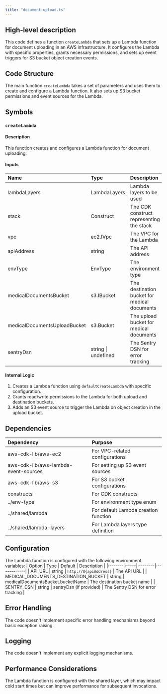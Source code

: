 ```yaml
---
title: "document-upload.ts"
---
```


## High-level description
This code defines a function `createLambda` that sets up a Lambda function for document uploading in an AWS infrastructure. It configures the Lambda with specific properties, grants necessary permissions, and sets up event triggers for S3 bucket object creation events.

## Code Structure
The main function `createLambda` takes a set of parameters and uses them to create and configure a Lambda function. It also sets up S3 bucket permissions and event sources for the Lambda.

## Symbols

### `createLambda`
#### Description
This function creates and configures a Lambda function for document uploading.

#### Inputs
| Name | Type | Description |
|:-----|:-----|:------------|
| lambdaLayers | LambdaLayers | Lambda layers to be used |
| stack | Construct | The CDK construct representing the stack |
| vpc | ec2.IVpc | The VPC for the Lambda |
| apiAddress | string | The API address |
| envType | EnvType | The environment type |
| medicalDocumentsBucket | s3.IBucket | The destination bucket for medical documents |
| medicalDocumentsUploadBucket | s3.Bucket | The upload bucket for medical documents |
| sentryDsn | string \| undefined | The Sentry DSN for error tracking |

#### Internal Logic
1. Creates a Lambda function using `defaultCreateLambda` with specific configuration.
2. Grants read/write permissions to the Lambda for both upload and destination buckets.
3. Adds an S3 event source to trigger the Lambda on object creation in the upload bucket.

## Dependencies
| Dependency | Purpose |
|:-----------|:--------|
| aws-cdk-lib/aws-ec2 | For VPC-related configurations |
| aws-cdk-lib/aws-lambda-event-sources | For setting up S3 event sources |
| aws-cdk-lib/aws-s3 | For S3 bucket configurations |
| constructs | For CDK constructs |
| ../env-type | For environment type enum |
| ../shared/lambda | For default Lambda creation function |
| ../shared/lambda-layers | For Lambda layers type definition |

## Configuration
The Lambda function is configured with the following environment variables:
| Option | Type | Default | Description |
|:-------|:-----|:--------|:------------|
| API_URL | string | `http://${apiAddress}` | The API URL |
| MEDICAL_DOCUMENTS_DESTINATION_BUCKET | string | medicalDocumentsBucket.bucketName | The destination bucket name |
| SENTRY_DSN | string | sentryDsn (if provided) | The Sentry DSN for error tracking |

## Error Handling
The code doesn't implement specific error handling mechanisms beyond basic exception raising.

## Logging
The code doesn't implement any explicit logging mechanisms.

## Performance Considerations
The Lambda function is configured with the shared layer, which may impact cold start times but can improve performance for subsequent invocations.